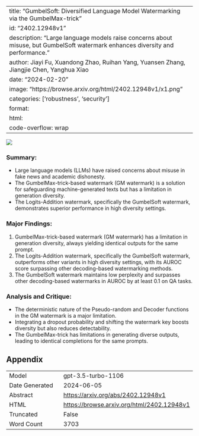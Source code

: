
---
title: "GumbelSoft: Diversified Language Model Watermarking via the GumbelMax-trick"
id: "2402.12948v1"
description: "Large language models raise concerns about misuse, but GumbelSoft watermark enhances diversity and performance."
author: Jiayi Fu, Xuandong Zhao, Ruihan Yang, Yuansen Zhang, Jiangjie Chen, Yanghua Xiao
date: "2024-02-20"
image: "https://browse.arxiv.org/html/2402.12948v1/x1.png"
categories: ['robustness', 'security']
format:
  html:
    code-overflow: wrap
---

![](https://browse.arxiv.org/html/2402.12948v1/x1.png)

### Summary:
- Large language models (LLMs) have raised concerns about misuse in fake news and academic dishonesty.
- The GumbelMax-trick-based watermark (GM watermark) is a solution for safeguarding machine-generated texts but has a limitation in generation diversity.
- The Logits-Addition watermark, specifically the GumbelSoft watermark, demonstrates superior performance in high diversity settings.

### Major Findings:
1. GumbelMax-trick-based watermark (GM watermark) has a limitation in generation diversity, always yielding identical outputs for the same prompt.
2. The Logits-Addition watermark, specifically the GumbelSoft watermark, outperforms other variants in high diversity settings, with its AUROC score surpassing other decoding-based watermarking methods.
3. The GumbelSoft watermark maintains low perplexity and surpasses other decoding-based watermarks in AUROC by at least 0.1 on QA tasks.

### Analysis and Critique:
- The deterministic nature of the Pseudo-random and Decoder functions in the GM watermark is a major limitation.
- Integrating a dropout probability and shifting the watermark key boosts diversity but also reduces detectability.
- The GumbelMax-trick has limitations in generating diverse outputs, leading to identical completions for the same prompts.

## Appendix

|          |          |
|----------|----------|
| Model     | gpt-3.5-turbo-1106       |
| Date Generated     | 2024-06-05       |
| Abstract | [https://arxiv.org/abs/2402.12948v1](https://arxiv.org/abs/2402.12948v1)        |
| HTML     | [https://browse.arxiv.org/html/2402.12948v1](https://browse.arxiv.org/html/2402.12948v1)       |
| Truncated       | False       |
| Word Count       | 3703       |